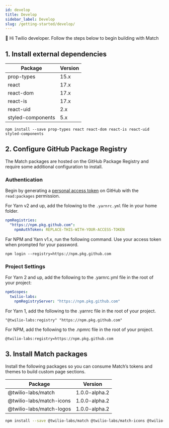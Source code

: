 ```yaml
---
id: develop
title: Develop
sidebar_label: Develop
slug: /getting-started/develop/
---
```


👋 Hi Twilio developer. Follow the steps below to begin building with Match

## 1. Install external dependencies

| Package           | Version |
| ----------------- | ------- |
| prop-types        | 15.x    |
| react             | 17.x    |
| react-dom         | 17.x    |
| react-is          | 17.x    |
| react-uid         | 2.x     |
| styled-components | 5.x     |

```shell npm2yarn
npm install --save prop-types react react-dom react-is react-uid styled-components
```

## 2. Configure GitHub Package Registry

The Match packages are hosted on the GitHub Package Registry and require some additional configuration to install.

### Authentication

Begin by generating a [personal access token](https://docs.github.com/en/github/authenticating-to-github/creating-a-personal-access-token) on GitHub with the `read:packages` permission.

For Yarn v2 and up, add the folowing to the `.yarnrc.yml` file in your home folder.

```yaml
npmRegistries:
  "https://npm.pkg.github.com":
    npmAuthToken: REPLACE-THIS-WITH-YOUR-ACCESS-TOKEN
```

Far NPM and Yarn v1.x, run the following command. Use your access token when prompted for your password.

```shell
npm login --registry=https://npm.pkg.github.com
```

### Project Settings

For Yarn 2 and up, add the following to the .yarnrc.yml file in the root of your project:

```yaml
npmScopes:
  twilio-labs:
    npmRegistryServer: "https://npm.pkg.github.com"
```

For Yarn 1, add the following to the .yarnrc file in the root of your project.

```
"@twilio-labs:registry" "https://npm.pkg.github.com"
```

For NPM, add the following to the .npmrc file in the root of your project.

```
@twilio-labs:registry=https://npm.pkg.github.com
```

## 3. Install Match packages

Install the following packages so you can consume Match’s tokens and themes to build custom page sections.

| Package                  | Version       |
| ------------------------ | ------------- |
| @twilio-labs/match       | 1.0.0-alpha.2 |
| @twilio-labs/match-icons | 1.0.0-alpha.2 |
| @twilio-labs/match-logos | 1.0.0-alpha.2 |

```bash npm2yarn
npm install --save @twilio-labs/match @twilio-labs/match-icons @twilio-labs/match-logos
```
